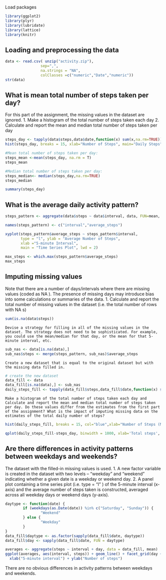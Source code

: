 Load packages
```r
library(ggplot2)
library(plyr)
library(lubridate)
library(lattice)
library(knitr)
```

## Loading and preprocessing the data
```r
data <- read.csv( unzip("activity.zip"),
                sep=",",
                na.strings = "NA",
                colClasses =c("numeric","Date","numeric"))
str(data)
```

## What is mean total number of steps taken per day?
For this part of the assignment, the missing values in the dataset are ignored. 1. Make a histogram of the total number of steps taken each day 2. Calculate and report the mean and median total number of steps taken per day

```r
steps_day <- tapply(data$steps,data$date,function(x) sum(x,na.rm=TRUE))
hist(steps_day, breaks = 15, xlab="Number of Steps", main="Daily Steps")
```
```r
#Mean total number of steps taken per day:
steps_mean <-mean(steps_day, na.rm = T)
steps_mean
```

```r
#Median total number of steps taken per day:
steps_median<- median(steps_day,na.rm=TRUE)
steps_median
```

```r
summary(steps_day)
```
## What is the average daily activity pattern?

```r
steps_pattern <- aggregate(data$steps ~ data$interval, data, FUN=mean, na.rm=T)

names(steps_pattern) <- c("interval","average_steps")

xyplot(steps_pattern$average_steps ~ steps_pattern$interval, 
       type = "l", ylab = "Average Number of Steps", 
       xlab ="5-minute Interval",
       main = "Time Series Plot", lwd = 2)
```

```r
max_steps <- which.max(steps_pattern$average_steps)
max_steps
```



## Imputing missing values

Note that there are a number of days/intervals where there are missing values (coded as NA ). The presence of missing days may introduce bias into some calculations or summaries of the data. 1. Calculate and report the total number of missing values in the dataset (i.e. the total number of rows with NA s)
```r
sum(is.na(data$steps))
```

    Devise a strategy for filling in all of the missing values in the dataset. The strategy does not need to be sophisticated. For example, you could use the mean/median for that day, or the mean for that 5- minute interval, etc.

```r
sub_nas <- data[is.na(data),]
sub_nas$steps <- merge(steps_pattern, sub_nas)$average_steps
```

    Create a new dataset that is equal to the original dataset but with the missing data filled in.

```r
# create the new dataset 
data_fill <- data
data_fill[is.na(data),] <- sub_nas
daily_steps_fill <- tapply(data_fill$steps,data_fill$date,function(x) sum(x,na.rm=TRUE))
```

    Make a histogram of the total number of steps taken each day and Calculate and report the mean and median total number of steps taken per day. Do these values differ from the estimates from the first part of the assignment? What is the impact of imputing missing data on the estimates of the total daily number of steps?

```r
hist(daily_steps_fill, breaks = 15, col="blue",xlab="Number of Steps (Mean = NAs)", main="Daily Steps")

```

```r
qplot(daily_steps_fill-steps_day, binwidth = 1000, xlab='Total steps', ylab='Frequency')
```

## Are there differences in activity patterns between weekdays and weekends?

The dataset with the filled-in missing values is used. 1. A new factor variable is created in the dataset with two levels – “weekday” and “weekend” indicating whether a given date is a weekday or weekend day. 2. A panel plot containing a time series plot (i.e. type = “l” ) of the 5-minute interval (x-axis) and the average number of steps taken is constructed, averaged across all weekday days or weekend days (y-axis).

```r

daytype <- function(date) {
        if (weekdays(as.Date(date)) %in% c("Saturday", "Sunday")) {
                "Weekend"
        } else {
                "Weekday"
        }
}
data_fill$daytype <- as.factor(sapply(data_fill$date, daytype))
data_fill$day <- sapply(data_fill$date, FUN = daytype)

averages <- aggregate(steps ~ interval + day, data = data_fill, mean)
ggplot(averages, aes(interval, steps)) + geom_line() + facet_grid(day ~ .)+
  xlab("5-minute interval") + ylab("Number of steps")
```

There are no obvious differences in activity patterns between weekdays and weekends.

